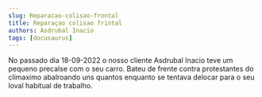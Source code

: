 ```yaml
---
slug: Reparacao-colisao-frontal
title: Reparaçao colisao frintal
authors: Asdrubal Inacio
tags: [docusaurus]
---
```


No passado dia 18-09-2022 o nosso cliente Asdrubal Inacio teve um pequeno precalse com o seu carro. Bateu de frente contra protestantes do climaximo abalroando uns quantos
enquanto se tentava delocar para o seu loval habitual de trabalho.
